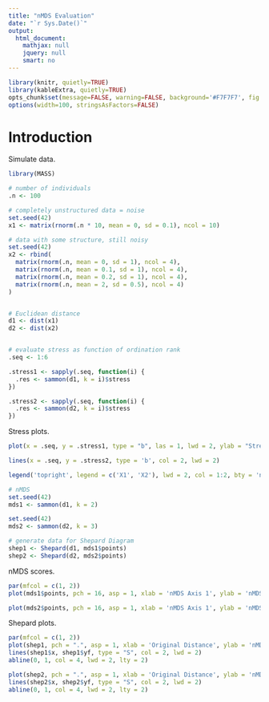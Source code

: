 ```yaml
---
title: "nMDS Evaluation"
date: "`r Sys.Date()`"
output:
  html_document:
    mathjax: null
    jquery: null
    smart: no
---
```


```r
library(knitr, quietly=TRUE)
library(kableExtra, quietly=TRUE)
opts_chunk$set(message=FALSE, warning=FALSE, background='#F7F7F7', fig.align='center', dev='svglite', tidy=FALSE, verbose=FALSE)
options(width=100, stringsAsFactors=FALSE)
```

# Introduction



Simulate data.
```r
library(MASS)

# number of individuals 
.n <- 100

# completely unstructured data = noise
set.seed(42)
x1 <- matrix(rnorm(.n * 10, mean = 0, sd = 0.1), ncol = 10)

# data with some structure, still noisy
set.seed(42)
x2 <- rbind(
  matrix(rnorm(.n, mean = 0, sd = 1), ncol = 4),
  matrix(rnorm(.n, mean = 0.1, sd = 1), ncol = 4),
  matrix(rnorm(.n, mean = 0.2, sd = 1), ncol = 4),
  matrix(rnorm(.n, mean = 2, sd = 0.5), ncol = 4)
)


# Euclidean distance
d1 <- dist(x1)
d2 <- dist(x2)


# evaluate stress as function of ordination rank
.seq <- 1:6

.stress1 <- sapply(.seq, function(i) {
  .res <- sammon(d1, k = i)$stress
})

.stress2 <- sapply(.seq, function(i) {
  .res <- sammon(d2, k = i)$stress
})
```

Stress plots.
```r
plot(x = .seq, y = .stress1, type = "b", las = 1, lwd = 2, ylab = "Stress", xlab = 'Number of Dimensions', main = "Sammon's Non-Linear Mapping (nMDS)", ylim = c(0, max(c(.stress1, .stress2))))

lines(x = .seq, y = .stress2, type = 'b', col = 2, lwd = 2)

legend('topright', legend = c('X1', 'X2'), lwd = 2, col = 1:2, bty = 'n')
```

```r
# nMDS
set.seed(42)
mds1 <- sammon(d1, k = 2)

set.seed(42)
mds2 <- sammon(d2, k = 3)

# generate data for Shepard Diagram
shep1 <- Shepard(d1, mds1$points) 
shep2 <- Shepard(d2, mds2$points) 
```

nMDS scores.
```r
par(mfcol = c(1, 2))
plot(mds1$points, pch = 16, asp = 1, xlab = 'nMDS Axis 1', ylab = 'nMDS Axis 2', main = 'X1', las = 1, cex = 0.66)

plot(mds2$points, pch = 16, asp = 1, xlab = 'nMDS Axis 1', ylab = 'nMDS Axis 2', main = 'X2', las = 1, cex = 0.66)
```

Shepard plots.
```r
par(mfcol = c(1, 2))
plot(shep1, pch = ".", asp = 1, xlab = 'Original Distance', ylab = 'nMDS Distance', main = 'X1: Shepard Diagram\n2 dimensions', las = 1)
lines(shep1$x, shep1$yf, type = "S", col = 2, lwd = 2)
abline(0, 1, col = 4, lwd = 2, lty = 2)

plot(shep2, pch = ".", asp = 1, xlab = 'Original Distance', ylab = 'nMDS Distance', main = 'X2: Shepard Diagram\n2 dimensions', las = 1)
lines(shep2$x, shep2$yf, type = "S", col = 2, lwd = 2)
abline(0, 1, col = 4, lwd = 2, lty = 2)
```


